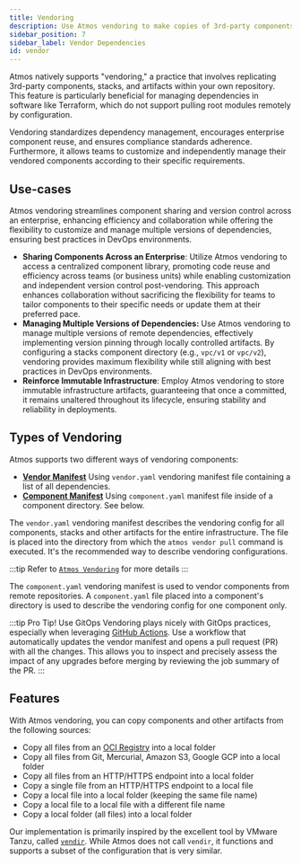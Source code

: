 ```yaml
---
title: Vendoring
description: Use Atmos vendoring to make copies of 3rd-party components, stacks, and other artifacts in your own repo.
sidebar_position: 7
sidebar_label: Vendor Dependencies
id: vendor
---
```


<Intro>
Atmos natively supports "vendoring," a practice that involves replicating 3rd-party components, stacks, and artifacts within your own repository. This feature is particularly beneficial for managing dependencies in software like Terraform, which do not support pulling root modules remotely by configuration.
</Intro>

Vendoring standardizes dependency management, encourages enterprise component reuse, and ensures compliance standards adherence. Furthermore, it allows teams to customize and independently manage their vendored components according to their specific requirements.

## Use-cases

Atmos vendoring streamlines component sharing and version control across an enterprise, enhancing efficiency and collaboration while offering the flexibility to customize and manage multiple versions of dependencies, ensuring best practices in DevOps environments.

- **Sharing Components Across an Enterprise**: Utilize Atmos vendoring to access a centralized component library, promoting code reuse and
  efficiency across teams (or business units) while enabling customization and independent version control post-vendoring. This approach enhances collaboration without sacrificing the flexibility for teams to tailor components to their specific needs or update them at their preferred pace.
- **Managing Multiple Versions of Dependencies:** Use Atmos vendoring to manage multiple versions of remote dependencies,
  effectively implementing version pinning through locally controlled artifacts. By configuring a stacks component directory (e.g., `vpc/v1` or `vpc/v2`), vendoring provides maximum flexibility while still aligning with best practices in DevOps environments.
- **Reinforce Immutable Infrastructure**: Employ Atmos vendoring to store immutable infrastructure artifacts, guaranteeing that once a committed,
  it remains unaltered throughout its lifecycle, ensuring stability and reliability in deployments.

## Types of Vendoring

Atmos supports two different ways of vendoring components:

- [**Vendor Manifest**](/vendoring/vendor-manifest) Using `vendor.yaml` vendoring manifest file containing a list of all dependencies.
- [**Component Manifest**](/vendoring/vendor-manifest) Using `component.yaml` manifest file inside of a component directory. See below.

The `vendor.yaml` vendoring manifest describes the vendoring config for all components, stacks and other artifacts for the entire infrastructure.
The file is placed into the directory from which the `atmos vendor pull` command is executed. It's the recommended way to describe vendoring
configurations.

:::tip
Refer to [`Atmos Vendoring`](/vendoring/vendor) for more details
:::

The `component.yaml` vendoring manifest is used to vendor components from remote repositories.
A `component.yaml` file placed into a component's directory is used to describe the vendoring config for one component only.


:::tip Pro Tip! Use GitOps
Vendoring plays nicely with GitOps practices, especially when leveraging [GitHub Actions](/integrations/github-actions/).
Use a workflow that automatically updates the vendor manifest and opens a pull request (PR) with all the changes.
This allows you to inspect and precisely assess the impact of any upgrades before merging by reviewing the job summary of the PR.
:::

## Features

With Atmos vendoring, you can copy components and other artifacts from the following sources:

- Copy all files from an [OCI Registry](https://opencontainers.org) into a local folder
- Copy all files from Git, Mercurial, Amazon S3, Google GCP into a local folder
- Copy all files from an HTTP/HTTPS endpoint into a local folder
- Copy a single file from an HTTP/HTTPS endpoint to a local file
- Copy a local file into a local folder (keeping the same file name)
- Copy a local file to a local file with a different file name
- Copy a local folder (all files) into a local folder

Our implementation is primarily inspired by the excellent tool by VMware Tanzu, called [`vendir`](https://github.com/vmware-tanzu/carvel-vendir).
While Atmos does not call `vendir`, it functions and supports a subset of the configuration that is very similar.
